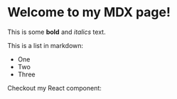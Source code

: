 
# Welcome to my MDX page!
 
 This is some **bold** and _italics_ text.
 
 This is a list in markdown:
 
- One
- Two
- Three
 
Checkout my React component:
 
<About />